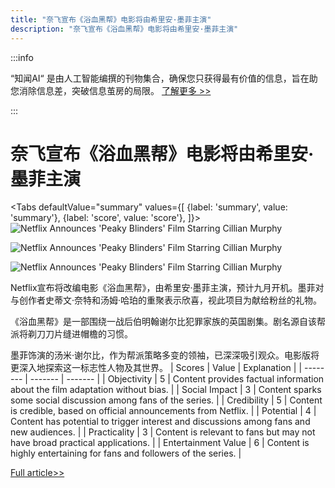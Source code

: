 ```yaml
---
title: "奈飞宣布《浴血黑帮》电影将由希里安·墨菲主演"
description: "奈飞宣布《浴血黑帮》电影将由希里安·墨菲主演"
---
```



:::info

“知闻AI“ 是由人工智能编撰的刊物集合，确保您只获得最有价值的信息，旨在助您消除信息差，突破信息茧房的局限。  [了解更多 >>](/zh-Hans/docs/guides)

:::

# 奈飞宣布《浴血黑帮》电影将由希里安·墨菲主演


<Tabs
	defaultValue="summary"
	values={[
	{label: 'summary', value: 'summary'},
	{label: 'score', value: 'score'},
]}>
<TabItem value="summary">
<img
  src="https://image.informedainews.com/2024/06/Ent-pdJ-1717638977-0.jpg"
  alt="Netflix Announces 'Peaky Blinders' Film Starring Cillian Murphy"
/>

<img
  src="https://image.informedainews.com/2024/06/Ent-art-1717638977-1.jpg"
  alt="Netflix Announces 'Peaky Blinders' Film Starring Cillian Murphy"
/>

<img
  src="https://image.informedainews.com/2024/06/Ent-jrC-1717638977-2.jpg"
  alt="Netflix Announces 'Peaky Blinders' Film Starring Cillian Murphy"
/>



Netflix宣布将改编电影《浴血黑帮》，由希里安·墨菲主演，预计九月开机。墨菲对与创作者史蒂文·奈特和汤姆·哈珀的重聚表示欣喜，视此项目为献给粉丝的礼物。

《浴血黑帮》是一部围绕一战后伯明翰谢尔比犯罪家族的英国剧集。剧名源自该帮派将剃刀刀片缝进帽檐的习惯。

墨菲饰演的汤米·谢尔比，作为帮派策略多变的领袖，已深深吸引观众。电影版将更深入地探索这一标志性人物及其世界。
</TabItem>
<TabItem value="score">
	| Scores     | Value   | Explanation |
	| -------- | ------- | ------- |
	| Objectivity  | 5    | Content provides factual information about the film adaptation without bias.    |
	| Social Impact | 3     | Content sparks some social discussion among fans of the series.    |
	| Credibility    | 5    | Content is credible, based on official announcements from Netflix.    |
	| Potential    | 4    | Content has potential to trigger interest and discussions among fans and new audiences.    |
	| Practicality    | 3    | Content is relevant to fans but may not have broad practical applications.    |
	| Entertainment Value    | 6    | Content is highly entertaining for fans and followers of the series.    |
</TabItem>
</Tabs>

[Full article>>](https://www.gcores.com/articles/182954)
